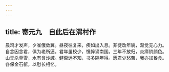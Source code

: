 ```yaml
---
---
---
```

title: 寄元九　自此后在渭村作
---



晨鸡才发声，夕雀俄敛翼。昼夜往复来，疾如出入息。非徒改年貌，渐觉无心力。自念因念君，俱为老所逼。君年虽校少，憔悴谪南国。三年不放归，炎瘴销颜色。山无杀草雪，水有含沙蜮。健否远不知，书多隔年得。愿君少愁苦，我亦加餐食。各保金石躯，以慰长相忆。